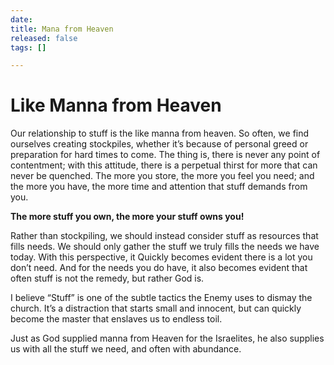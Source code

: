 ```yaml
---
date: 
title: Mana from Heaven
released: false
tags: []

---
```

# Like Manna from Heaven

Our relationship to stuff is the like manna from heaven. So often, we find ourselves creating stockpiles, whether it’s because of personal greed or preparation for hard times to come. The thing is, there is never any point of contentment; with this attitude, there is a perpetual thirst for more that can never be quenched. The more you store, the more you feel you need; and the more you have, the more time and attention that stuff demands from you.

**The more stuff you own, the more your stuff owns you!**

Rather than stockpiling, we should instead consider stuff as resources that fills needs. We should only gather the stuff we truly fills the needs we have today. With this perspective, it Quickly becomes evident there is a lot you don’t need. And for the needs you do have, it also becomes evident that often stuff is not the remedy, but rather God is.

I believe “Stuff” is one of the subtle tactics the Enemy uses to dismay the church. It’s a distraction that starts small and innocent, but can quickly become the master that enslaves us to endless toil.

Just as God supplied manna from Heaven for the Israelites, he also supplies us with all the stuff we need, and often with abundance.